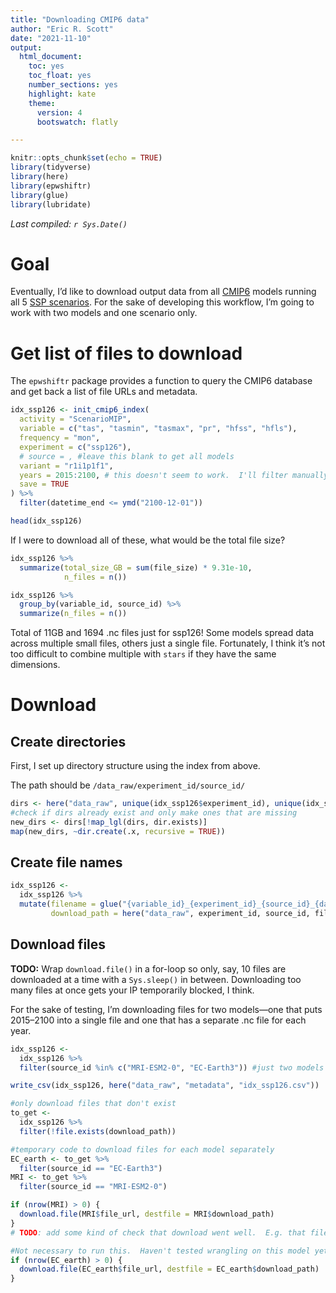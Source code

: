 ```yaml
---
title: "Downloading CMIP6 data"
author: "Eric R. Scott"
date: "2021-11-10"
output: 
  html_document: 
    toc: yes
    toc_float: yes
    number_sections: yes
    highlight: kate
    theme:
      version: 4
      bootswatch: flatly

---
```


```r
knitr::opts_chunk$set(echo = TRUE)
library(tidyverse)
library(here)
library(epwshiftr)
library(glue)
library(lubridate)
```

*Last compiled: `r Sys.Date()`*

# Goal

Eventually, I'd like to download output data from all [CMIP6](https://www.wcrp-climate.org/wgcm-cmip/wgcm-cmip6) models running all 5 [SSP scenarios](https://www.carbonbrief.org/explainer-how-shared-socioeconomic-pathways-explore-future-climate-change).  For the sake of developing this workflow, I'm going to work with two models and one scenario only.

# Get list of files to download

The `epwshiftr` package provides a function to query the CMIP6 database and get back a list of file URLs and metadata.

```r
idx_ssp126 <- init_cmip6_index(
  activity = "ScenarioMIP",
  variable = c("tas", "tasmin", "tasmax", "pr", "hfss", "hfls"),
  frequency = "mon",
  experiment = c("ssp126"),
  # source = , #leave this blank to get all models
  variant = "r1i1p1f1",
  years = 2015:2100, # this doesn't seem to work.  I'll filter manually
  save = TRUE
) %>%
  filter(datetime_end <= ymd("2100-12-01"))

head(idx_ssp126)
```

If I were to download all of these, what would be the total file size?

```r
idx_ssp126 %>% 
  summarize(total_size_GB = sum(file_size) * 9.31e-10,
            n_files = n())

idx_ssp126 %>% 
  group_by(variable_id, source_id) %>% 
  summarize(n_files = n())
```

Total of 11GB and 1694 .nc files just for ssp126!  Some models spread data across multiple small files, others just a single file.  Fortunately, I think it's not too difficult to combine multiple with `stars` if they have the same dimensions.

# Download

## Create directories

First, I set up directory structure using the index from above.

The path should be `/data_raw/experiment_id/source_id/`

```r
dirs <- here("data_raw", unique(idx_ssp126$experiment_id), unique(idx_ssp126$source_id))
#check if dirs already exist and only make ones that are missing
new_dirs <- dirs[!map_lgl(dirs, dir.exists)]
map(new_dirs, ~dir.create(.x, recursive = TRUE))
```

## Create file names

```r
idx_ssp126 <-
  idx_ssp126 %>% 
  mutate(filename = glue("{variable_id}_{experiment_id}_{source_id}_{datetime_start}_{datetime_end}.nc"),
         download_path = here("data_raw", experiment_id, source_id, filename))
```

## Download files

**TODO:** Wrap `download.file()` in a for-loop so only, say, 10 files are downloaded at a time with a `Sys.sleep()` in between.  Downloading too many files at once gets your IP temporarily blocked, I think.

For the sake of testing, I'm downloading files for two models---one that puts 2015--2100 into a single file and one that has a separate .nc file for each year.

```r
idx_ssp126 <- 
  idx_ssp126 %>%
  filter(source_id %in% c("MRI-ESM2-0", "EC-Earth3")) #just two models for example

write_csv(idx_ssp126, here("data_raw", "metadata", "idx_ssp126.csv"))

#only download files that don't exist
to_get <- 
  idx_ssp126 %>%
  filter(!file.exists(download_path))

#temporary code to download files for each model separately
EC_earth <- to_get %>% 
  filter(source_id == "EC-Earth3")
MRI <- to_get %>% 
  filter(source_id == "MRI-ESM2-0")

if (nrow(MRI) > 0) {
  download.file(MRI$file_url, destfile = MRI$download_path)
}
# TODO: add some kind of check that download went well.  E.g. that file sizes match what's in idx_ssp126
```


```r
#Not necessary to run this.  Haven't tested wrangling on this model yet, and it's a lot of files
if (nrow(EC_earth) > 0) {
  download.file(EC_earth$file_url, destfile = EC_earth$download_path)
}
```

